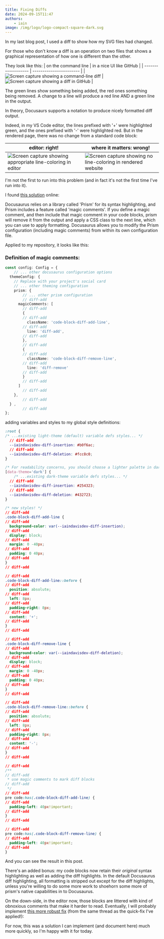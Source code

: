 ```yaml
---
title: Fixing Diffs
date: 2024-09-15T11:47
authors:
    - iain
image: /img/logo/logo-compact-square-dark.svg
---
```


In my last blog post, I used a diff to show how my SVG files had changed.

For those who don't know a diff is an operation on two files that shows a graphical representation of how one is different than the other.

They look like this:
| on the command line  | in a nice UI like GitHub |
| -------------------  | ------------------------ |
| ![Screen capture showing a command-line diff](./_resources/small_command_line_diff.png) | ![Screen capture showing a diff in GitHub](./_resources/old_git_diff.png) |

<!-- truncate -->

The green lines show something being added, the red ones something
being removed. A change to a line will produce a red line AND a green
line in the output.

In theory, Docusaurs supports a notation to produce nicely formatted diff
output.

Indeed, in my VS Code editor, the lines prefixed with '+' were highlighted
green, and the ones prefixed with '-' were highlighted red. But in the rendered
page, there was no change from a standard code block:

| editor: right! | where it matters: wrong! |
| -------------- | ------------------------ |
| ![Screen capture showing appropriate line-coloring in editor](./_screengrabs/right.png "Yay!") | ![Screen capture showing no line-coloring in rendered website](./_screengrabs/wrong.png "Dang.") |

I'm not the first to run into this problem (and in fact it's not the first time
I've run into it).

I found [this solution][credit-where-its-due] online:

Docusaurus relies on a library called 'Prism' for its syntax highlighting, and
Prism includes a feature called 'magic comments'. If you define a magic comment,
and then include that magic comment in your code blocks, prism will remove it
from the output and apply a CSS class to the next line, which you can use to
apply formatting. Docusaurus allows you to modify the Prism configuration (including
magic comments) from within its own configuration file.

Applied to my repository, it looks like this:

### Definition of magic comments:
```typescript title=docusaurus.config.ts
const config: Config = {
    // ... other docusaurus configuration options
  themeConfig: {
    // Replace with your project's social card
    // ... other theming configuration
    prism: {
        // ... other prism configuration
        // diff-add
      magicComments: [
        // diff-add
        {
        // diff-add
          className: 'code-block-diff-add-line',
        // diff-add
          line: 'diff-add',
        // diff-add
        },
        // diff-add
        {
        // diff-add
          className: 'code-block-diff-remove-line',
        // diff-add
          line: 'diff-remove'
        // diff-add
        }
        // diff-add
      ]
        // diff-add
    },
        // diff-add
  } ,
        // diff-add
};
```

adding variables and styles to my global style definitions:
```css title=src/css/custom.css
:root {
/* ...existing light-theme (default) variable defs styles... */
  // diff-add
  --iaindavisdev-diff-insertion: #b0f6ac;
  // diff-add
  --iaindavisdev-diff-deletion: #fcc8c0;
}

/* For readability concerns, you should choose a lighter palette in dark mode. */
[data-theme='dark'] {
    /* ...existing dark-theme variable defs styles... */
  // diff-add
  --iaindavisdev-diff-insertion: #254323;
  // diff-add
  --iaindavisdev-diff-deletion: #432723;
}

/* new styles! */
// diff-add
.code-block-diff-add-line {
// diff-add
  background-color: var(--iaindavisdev-diff-insertion);
// diff-add
  display: block;
// diff-add
  margin: 0 -40px;
// diff-add
  padding: 0 40px;
// diff-add
}
// diff-add

// diff-add
.code-block-diff-add-line::before {
// diff-add
  position: absolute;
// diff-add
  left: 8px;
// diff-add
  padding-right: 8px;
// diff-add
  content: '+';
// diff-add
}
// diff-add

// diff-add
.code-block-diff-remove-line {
// diff-add
  background-color: var(--iaindavisdev-diff-deletion);
// diff-add
  display: block;
// diff-add
  margin: 0 -40px;
// diff-add
  padding: 0 40px;
// diff-add
}
// diff-add

// diff-add
.code-block-diff-remove-line::before {
// diff-add
  position: absolute;
// diff-add
  left: 8px;
// diff-add
  padding-right: 8px;
// diff-add
  content: '-';
// diff-add
}
// diff-add

// diff-add
/**
// diff-add
 * use magic comments to mark diff blocks
// diff-add
 */
// diff-add
pre code:has(.code-block-diff-add-line) {
// diff-add
  padding-left: 40px!important;
// diff-add
}
// diff-add

// diff-add
pre code:has(.code-block-diff-remove-line) {
// diff-add
  padding-left: 40px!important;
// diff-add
}
```

And you can see the result in this post.

There's an added bonus: my code blocks now retain their _original_ syntax
highlighting as well as adding the diff highlights. In the default Docusaurus
diff highlighting, all formatting is stripped out except for the diff
highlights, unless you're willing to do some more work to shoehorn some more of
prism's native capabilities in to Docusaurus.

On the down-side, in the editor now, those blocks are littered with kind of
obnoxious comments that make it harder to read. Eventually, I will probably
implement [this more robust fix][ooh-even-better-but-also-harder] (from the same
thread as the quick-fix I've applied!):

For now, this was a solution I can implement (and document here) much more
quickly, so I'm happy with it for today.

[credit-where-its-due]:
    https://github.com/facebook/docusaurus/issues/3318#issuecomment-1909563681 "'Magic Comments' fix"

[ooh-even-better-but-also-harder]:
    https://github.com/facebook/docusaurus/issues/3318#issuecomment-2065547731 "More robust Prism-renderer fix"